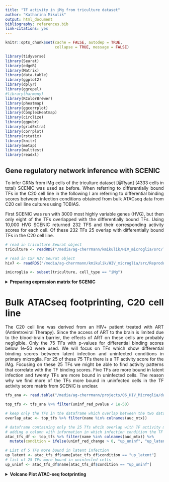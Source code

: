 ```yaml
---
title: "TF activity in iMg from triculture dataset"
author: "Katharina Mikulik"
output: html_document
bibliography: references.bib
link-citations: yes
---
```


<style>
body {
text-align: justify}
</style>

```r
knitr::opts_chunk$set(cache = FALSE, autodep = TRUE, 
                      collapse = TRUE, message = FALSE)

```


```r
library(tidyverse)
library(Seurat)
library(edgeR)
library(Matrix)
library(data.table)
library(ggplot2)
library(dplyr)
library(ggrepel)
#library(harmony)
library(RColorBrewer)
library(pheatmap)
library(ggcorrplot)
library(ComplexHeatmap)
library(circlize)
library(ggpubr)
library(gridExtra)
library(corrplot)
library(rstatix)
library(knitr)
library(metap)
library(multtest)
library(readxl)
```

## Gene regulatory network inference with SCENIC

To infer GRNs from iMg cells of the triculture dataset [@Ryan] (4333 cells in 
total) SCENIC was used as before. When referring to differentially bound TFs in the C20 cell line in the following I am referring to differential binding scores between infection conditions 
obtained from bulk ATACseq data from C20 cell line cultures using TOBIAS.

First SCENIC was run with 3000 most highly variable genes (HVG), but then
only eight of the TFs overlapped with the differentially bound TFs. Using 10,000
HVG SCENIC returned 232 TFS and their corresponding activity scores for each cell.
Of these 232 TFs 25 overlap with differentially bound TFs in the C20 cell line.

```r
# read in triculture Seurat object
triculture <- readRDS("/media/ag-cherrmann/kmikulik/HIV_microglia/src/Triculture_dataset_Ryan_paper/triculture_clean_seurat_object")

# read in CSF HIV Seurat object
hiv7 <- readRDS("/media/ag-cherrmann/kmikulik/HIV_microglia/src/Reproduce_Farhadian_Paper/Seurat_objects/total_7_samples_label_transfer.rds")

imicroglia <- subset(triculture, cell_type == "iMg")

```


<details>
<summary>**Preparing expression matrix for SCENIC**</summary>

First, SCTransform was used for normalization of the expression data, then
the top 10,000 HVGs are selected and the matrix transposed, because the pySCENIC
pipeline requires an input matrix which has genes as columns and cells 
as rows.
 (https://github.com/hdsu-bioquant/pySCENIC_pipeline/blob/master/input/gene_exp_mtx_example.tsv)

```
# use 10 000 most highly variable genes
scenic <- SCTransform(imicroglia, variable.features.n = 10000, verbose=FALSE)
saveRDS(scenic, "/media/ag-cherrmann/kmikulik/HIV_microglia/src/Triculture_dataset_Ryan_paper/triculture_scenic")
scenic <- readRDS("/media/ag-cherrmann/kmikulik/HIV_microglia/src/Triculture_dataset_Ryan_paper/triculture_scenic")
scenic_hvg <- subset(scenic, features = scenic@assays$SCT@var.features)
scenic_mtx <- t(scenic_hvg@assays$SCT@scale.data)
write.table(x = scenic_mtx, file = "/media/ag-cherrmann/kmikulik/HIV_microglia/src/pySCENIC_pipeline/input/triculture_mtx.tsv", sep = "\t")

#scenic_matrix <- read.table(file = "/media/ag-cherrmann/kmikulik/HIV_microglia/src/pySCENIC_pipeline/input/triculture_mtx.tsv", sep = "\t")
```
---
</details>


<details>
<summary>**AuCell matrix - output from Scenic**</summary>

The output from SCENIC is a matrix containing cells as rows and 232 TFs
as columns. Five exemplary rows and columns are shown below. The TF activity for each cell can be used to draw conclusions
about different cell states. 


```r
auc_mtx <- read.csv("/media/ag-cherrmann/kmikulik/HIV_microglia/src/Triculture_dataset_Ryan_paper/pySCENIC_output/aucell_img_10k.csv")
auc_mtx <- auc_mtx %>% column_to_rownames("Cell")
auc_mtx <- auc_mtx %>% setnames( old = colnames(auc_mtx), new = sapply(strsplit(
  colnames(auc_mtx), "[...]"), `[`, 1))

auc_mtx[1:5, 1:5] %>% kable(caption = "Layout of TF activity matrix")
```

---
</details>

<details>
<summary>**Number of iMg in each condition**</summary>


```r
# add auc matrix to metadata of hiv4 seurat object
tri_mg <- AddMetaData(imicroglia, 
                    metadata = auc_mtx, 
                    col.name = colnames(auc_mtx))

```


```r
tri_mg@meta.data %>% 
  rename(condition  = orig.ident) %>%
  group_by(condition) %>%
  summarize(n = n()) %>% 
  kable(caption = "Number of cells in each condition")
```

---
</details>


# Bulk ATACseq footprinting, C20 cell line

The C20 cell line was derived from 
an HIV+ patient  treated with ART (Antiretroviral Therapy). Since the access 
of ART to the brain is limited due to the blood-brain barrier, the effects of 
ART on these cells are probably negligible. Only the 75 TFs with p-values for differential binding scores below 1e-50 were used. We will focus on TFs which show differential binding scores between latent
infection and uninfected conditions in primary microglia.
For 25 of these 75 TFs there is a TF activity score for the iMg. Focusing on these 25 TFs we might be able to find activity patterns that 
correlate with the TF binding scores. Five TFs are more bound in latent infection
and twenty TFs are more bound in uninfected cells. The reason why we find more of the TFs more bound in uninfected cells 
in the TF activity score matrix from SCENIC is unclear.

```r
tfs_ana <- read.table("/media/ag-cherrmann/projects/06_HIV_Microglia/data/atacseq/data-2020-11-06/tobias/TOBIAS_snakemake/footprint_mglia2_GlassTF_17-03/TFBS/bindetect_results.txt", sep = "\t", header = TRUE)

top_tfs <- tfs_ana %>% filter(uninf_red_pvalue < 1e-50)

# keep only the TFs in the dataframe which overlap between the two datasets.
overlap_atac <- top_tfs %>% filter(name %in% colnames(auc_mtx))

# dataframe containing only the 25 Tfs whcih overlap with TF activity matrix from SCENIC 
# adding a column with information in which infection condition the TF is more bound
atac_tfs_df <- top_tfs %>% filter(name %in% colnames(auc_mtx)) %>% 
  mutate(condition = ifelse(uninf_red_change > 0, "up_uninf", "up_latent"))

# List of 5 TFs more bound in latent infection
up_latent <- atac_tfs_df$name[atac_tfs_df$condition == "up_latent"]
# list of 25 TFs more bound in uninfected cells
up_uninf <- atac_tfs_df$name[atac_tfs_df$condition == "up_uninf"]
```

<details>
<summary>**Volcano Plot ATAC-seq footprinting**</summary>

```r
top_tfs %>% 
  # add a column containing information in which condition the corresponding TF 
  # is upregulated
  mutate(condition = ifelse(uninf_red_change < 0, "up_latent", "up_uninf")) %>%
  # add a column conaining the labels for the plot
  # I only want to label cells which are also found by Scenic
  mutate(label = ifelse(name %in% overlap_atac$name, name, NA)) %>% 
  ggplot(aes(x = uninf_red_change,
             y = -log10(uninf_red_pvalue),
             col = condition, 
             label = label)) +
  geom_point() +
  geom_hline(yintercept = -log10(1e-50), col = "red") +
  geom_text(nudge_x = .05, nudge_y = 2) +
  labs(title = "TFs with differential binding scores") +
  ylab("-log10(p_value)") +
  xlab("differential binding score")

```

---
</details>

# TF activity in iMg 

## Heatmap for all TFs

In the heatmap of TF activities below you can already see a trend towards a separation of 
cells treated with EFZ (blue and green) from untreated cells (red and orange).

<details>
<summary>**Heatmap of 232 TFs and their activity in iMg**</summary>


```r
conditions <- tri_mg@meta.data %>%
                    rownames_to_column("cell") %>%
                    select("cell", "orig.ident")%>% column_to_rownames("cell")


ht <- Heatmap(t(auc_mtx), 
      col =  colorRampPalette(rev(brewer.pal(n = 7, name = "RdYlBu")))(100),
      show_column_names = FALSE,
      row_names_side = "left",
      top_annotation = HeatmapAnnotation(condition = conditions$orig.ident, 
                                         name = "condition", col =  
                                         list(condition = c("Uninf" = "orange", 
                                                            "Inf+EFZ" = "green",
                                                            "Inf" = "red",
                                                            "Uninf+EFZ" = "blue")))
)
ht
```

---
</details>


## Heatmap of 25 TFs with differential binding score

We will now investigate if we can find activity patterns which resemble
the differential binding score patterns found in 25 TFs.


### K-means clustering with different k {.tabset}

Using k-means clustering we might be able to identify clusters with certain
patterns of TF activity. Judging from the different heatmaps shown belo,
k = 4 might be the most informative, since for k = 5 there is only one TF (NHLH1) differentiating an additional cluster. The plot of within-clusters sum of squares should help to pick the best number of clusters, however as can be seen below there is no obvious kink in the curve.

K-means clustering with k = 2 seems to split the cells into treated vs. 
untreated cells. These two clusters have a very evident biological meaning.
Using k = 3 or k = 4 keeps these two biologically 
relevant groups separate, but also creates additional clusters which seem to be
a mixture of treated and untreated cells. Having a closer look at clusters from
k = 4 might give som additional biological insights.

Having a closer look at the four clusters, it becomes evident that the two left
most clusters separate treated cells from untreated cells, independent of the 
infection condition. There are more Inf+EFZ than Uninf+EFZ in the first cluster,
however this is in line with the lower cell number of Uninf+EFZ (722 cells) 
compared to Inf+EFZ (1382 cells).

Two TFs seem to be more active in Inf+EFZ and Uninf+EFZ compared to Inf and 
Uninf, namely RUNX3 and JUNB. Another three TFs seem to be more active in Inf 
and Uninf compared to Inf+EFZ and Uninf+EFZ, namely NFAT5, TCF7L2 and CEBPB. 
TCF4 distinguishes a third cluster. Is there a biological meaning behind that? 
Can these TFs be associated with a particular condition?

#### wss plot

```r
df <- hiv7@meta.data %>% filter(cell_type == "Myeloid2", 
                                    orig.ident == "HIV1_CSF")
mtx <- auc_mtx[, atac_tfs_df$name]

# Decide on a k for clustering
wss = sapply(2:15, function(k) {
  kmeans(x = t(mtx), centers = k)$tot.withinss
})

plot(2:15, wss, type = "b", 
     xlab = "Number of clusters k", 
     ylab = "Total within-clusters sum of square")
```

#### different k

```r

ht_list <- map(seq.int(2,6), function(n){
  ht <- Heatmap(t(auc_mtx[, atac_tfs_df$name]), 
        col =  colorRampPalette(rev(brewer.pal(n = 7, name = "RdYlBu")))(100),
        column_title = paste0("k = ", n),
        show_column_names = FALSE,
        row_names_side = "left",
        top_annotation = HeatmapAnnotation(condition = conditions$orig.ident, 
                                           name = "condition",
                                           col = list(condition = 
                                                        c("Uninf" = "orange", 
                                                          "Inf+EFZ" = "green",
                                                          "Inf" = "red", 
                                                          "Uninf+EFZ" = "blue"))),
        column_km = n,
         )
  
})

ht_list <- ht_list[[1]] + ht_list[[2]] + ht_list[[3]] + ht_list[[4]] + ht_list[[5]]
draw(ht_list, column_title = "K-means clustering with different k", ht_gap = unit(2, "cm"))
```


#### k = 4

```r
ht <- draw(Heatmap(t(auc_mtx[, atac_tfs_df$name]), 
      col =  colorRampPalette(rev(brewer.pal(n = 7, name = "RdYlBu")))(100),
      column_title = "K-means clustering with k = 4",
      show_column_names = FALSE,
      row_names_side = "left",
      top_annotation = HeatmapAnnotation(condition = conditions$orig.ident, 
                                         name = "condition",
                                         col = list(condition = 
                                                      c("Uninf" = "orange", 
                                                        "Inf+EFZ" = "green",
                                                        "Inf" = "red", 
                                                        "Uninf+EFZ" = "blue"))),
      column_km = 4,
       ))
```

#### {-}

---

### Split heatmaps to find patterns {.tabset}

#### Separate Heatmaps according to infection condition

Separating the cells according to different conditions shows that there is a bigger difference between cells treated with EFZ vs. untreated cells than between 
infected vs uninfected cells. The Inf+EFZ (green) and Uninf+EFZ (blue) show very similar TF activity patterns and the Inf (red) and 
Uninf (orange) show very similar TF activity patterns. These findings
recapitulate the findings from above.


Two TFs seem to be more active in Inf+EFZ and Uninf+EFZ compared to Inf and 
Uninf, namely RUNX3 and JUNB. Three TFs seem to be more active in Inf and Uninf
compared to Inf+EFZ and Uninf+EFZ, namely NFAT5, TCF7L2 and CEBPB. In microglia 
cells inflammatory signals trigger NFAT5 expression [@Yang]. CEBPB regulates pro-inflammatory gene expression and its expression is 
increased in the brain during HAND, however, there is no data from microglia 
cells [@Canchi]. 

```r
ht_conditions <- Heatmap(t(auc_mtx[, atac_tfs_df$name]), 
        #col =  colorRampPalette(rev(brewer.pal(n = 7, name = "RdYlBu")))(100),
        column_title = "split according to infection condition",
        show_column_names = FALSE,
        row_names_side = "left",
        col =  colorRampPalette(rev(brewer.pal(n = 7, name = "RdYlBu")))(100),
        top_annotation = HeatmapAnnotation(condition = conditions$orig.ident, 
                                           name = "condition", col = list(condition = c("Uninf" = "orange", "Inf+EFZ" = "green", "Inf" = "red", "Uninf+EFZ" = "blue"))),
        #row_km = 2,
        #row_split = atac_tfs_df$condition,
        column_split = tri_mg$orig.ident,
        left_annotation = rowAnnotation(TF_footprinting = (atac_tfs_df %>% 
                                                         select(name, condition) %>%
                                                         column_to_rownames("name"))[["condition"]],
              name = "TF_footprinting",
              col = list(TF_footprinting = c("up_latent" = "pink", 
                                             "up_uninf" = "darkgreen")))
        )

ht_conditions 


```

#### Split Heatmaps according to TF binding scores from ATACseq data

Separating the heatmap along the rows, according to TFs either more bound in 
latently infected microglia or more bound in uninfected primary microglia,
does not result in a separation according to treatment with EFZ. 

What one might expect to see, is that TFs more bound in uninfected primary 
microglia would also show higher activity in uninfected iMg, while TFs more 
bound in latently infected primary microglia would show higher activity in 
Inf+EFZ iMg. However, such a pattern is not immediately visible in the heatmap 
below.

The TFs more bound in latently infected cells do not seem to correlate with any condition, but rather vary a lot more across all cells than the TFs more bound 
in uninfected cells which show some correlation with the condition and less 
across all cells.


```r
ht_tfs1 <- Heatmap(t(auc_mtx[, atac_tfs_df$name]), 
        #col =  colorRampPalette(rev(brewer.pal(n = 7, name = "RdYlBu")))(100),
        column_title = "split according to TF binding score for latent vs. uninfected",
        show_column_names = FALSE,
        row_names_side = "left",
        #column_km = 4,
        row_split = atac_tfs_df$condition,
        col =  colorRampPalette(rev(brewer.pal(n = 7, name = "RdYlBu")))(100),
        top_annotation = HeatmapAnnotation(condition = conditions$orig.ident, 
                                           name = "condition", 
                                           col = list(condition = 
                                                        c("Uninf" = "orange",
                                                          "Inf+EFZ" = "green",
                                                          "Inf" = "red",
                                                          "Uninf+EFZ" = "blue"))),
        #column_split = tri_mg$orig.ident
        left_annotation = rowAnnotation(TF_footprinting = 
                                          (atac_tfs_df %>% 
                                            select(name, condition) %>%
                                            column_to_rownames("name"))[["condition"]],
                      name = "TF_footprinting",
                      col = list(TF_footprinting = c("up_latent" = "pink", 
                                                     "up_uninf" = "darkgreen")))
        )


#ht_list <- ht_conditions + ht_tfs
#draw(ht_list)
```


```r
ht_tfs2 <- Heatmap(t(auc_mtx[, atac_tfs_df$name]), 
        #col =  colorRampPalette(rev(brewer.pal(n = 7, name = "RdYlBu")))(100),
        column_title = "split according to TF binding score for latent vs. uninfected",
        show_column_names = FALSE,
        row_names_side = "left",
        #column_km = 4,
        row_split = atac_tfs_df$condition,
        column_split = tri_mg@meta.data$orig.ident,
        col =  colorRampPalette(rev(brewer.pal(n = 7, name = "RdYlBu")))(100),
        top_annotation = HeatmapAnnotation(condition = conditions$orig.ident, 
                                           name = "condition", col =
                                             list(condition =
                                                    c("Uninf" = "orange",
                                                      "Inf+EFZ" = "green", 
                                                      "Inf" = "red", 
                                                      "Uninf+EFZ" = "blue"))),
        #column_split = tri_mg$orig.ident
        left_annotation = rowAnnotation(TF_footprinting = 
                                          (atac_tfs_df %>% 
                                            select(name, condition) %>%
                                            column_to_rownames("name"))[["condition"]],
                      name = "TF_footprinting",
                      col = list(TF_footprinting = c("up_latent" = "pink", 
                                                     "up_uninf" = "darkgreen")))
        )
```

```r
ht_list <- ht_tfs1 + ht_tfs2
draw(ht_list, ht_gap = unit(2, "cm"))

```

---

## TF activity differences between clusters

To quantitatively investigate whether we can find TFs which have significantly
different activity between clusters we can use Kruskal-Wallis test and 
pairwise wilcox test as a posthoc analysis. 206 TFs have different acivity
between the clusters. 

```r
p_values <- map(seq.int(1:length(colnames(auc_mtx))), function(n){
  tf <- colnames(auc_mtx)[n]
  #print(tf)
  #print(triculture@meta.data[tf])
  p_values <- unlist(kruskal.test(pull(tri_mg@meta.data[tf]) ~ orig.ident,
                                  tri_mg@meta.data))["p.value"]
  #print(p_values)
  #list(tf = tf, p_value = p_values)
})

# adjust for multiple hypothesis testing
adj_p_values <- p.adjust(as.numeric(unname(unlist(p_values))), method = "fdr")


# how many transcription factors are significantly different between the clusters?
#length(adj_p_values[adj_p_values<0.01])

```

### Posthoc analysis {.tabset}

#### more bound in latent infection

**Boxplots of TFs activity across conditions of TFs more bound in latent infection**

Among the TFs more bound in latently infected cells there is a difference in 
activity for REST and ZEB1, but only between treatment conditions and not 
between infection conditions. For the other three TFs there are no differences 
or patterns. 

```r

boxplot_list <- map(up_latent, function(tf) {
  ggplot() +
    geom_boxplot(aes(x = tri_mg@meta.data %>% pull("orig.ident"),
                     y = tri_mg@meta.data %>% pull(tf), 
                 fill = tri_mg@meta.data %>% pull("orig.ident"))) +
    stat_pvalue_manual(tri_mg@meta.data %>% 
                         pairwise_wilcox_test(as.formula(paste0(tf, " ~ orig.ident"))) %>% 
                         add_xy_position()) +
    xlab("Condition") +
    ylab(paste0(tf)) +
    guides(fill = guide_legend(title = "condition"))
})

do.call(gridExtra::grid.arrange, c(boxplot_list, ncol = 3, nrow = 2))
```

#### more bound in uninfected 

**Boxplots of TFs activity across conditions of TFs more bound in uninfected primary microglia**

In the plots below the trend of TF activity being negatively correlated between
treated and untreated cells, independently of the infection status can be seen for
some TFs, for example CEBPB and MEF2C. For other TFs there is no difference 
between either infection status or treatment, for example CREB1 and ETS1.

Yet, even though the effect of treatment is most prominent, some TFs are 
additionally following the pattern of the footprinting. For example, RUNX3, CUX1, MEF2A, YY1 and MEF2C are more active uninfected cells than in infected cells, but more active in infected + EFZ cells than uninfected + EFZ cells. These TFs, therefore, follow the footprining pattern at least in the untreated conditon. Conversely, NFAT5, TCF7L2 and CEBPB are 
more active in infected than in uninfected cells, but more bound in uninfected +
EFZ cells than in infected + EFZ cells. It is unclear why the patterns are contrary
to each other between the treatment conditions. JUNB and NFYB are the only two 
TFs which are more bound in uninfected +/- EFZ compared to infected +/- EFZ, which
means they are following the footprinting pattern independently of the treatment
condition.

One assumption is that TFs which are markers of microglia cells might 
be more or less active depending on whether the cells were treated with EFZ or 
not. An argument against this assumption is that both CEBPB and MEF2C are 
typically expressed in microglia, yet we observe an opposite trend. CEBPB is more active in Inf and Uninf cells than in Inf+EFZ and Uninf+EFZ cells, while MEF2C is more active in Inf+EFZ and Uninf+EFZ cells than 
in Inf and Uninf cells.


```r


boxplot_list <- map(up_uninf, function(tf) {
  ggplot() +
    geom_boxplot(aes(x = tri_mg@meta.data %>% pull("orig.ident"),
                     y = tri_mg@meta.data %>% pull(tf), 
                 fill = tri_mg@meta.data %>% pull("orig.ident"))) +
    stat_pvalue_manual(tri_mg@meta.data %>% 
                         pairwise_wilcox_test(as.formula(paste0(tf, " ~ orig.ident"))) %>% 
                         add_xy_position()) +
    xlab("Condition") +
    ylab(paste0(tf)) +
    guides(fill = guide_legend(title = "condition"))
})

do.call(gridExtra::grid.arrange, c(boxplot_list, ncol = 5, nrow = 4))

#annotate_figure(figure,
 #               top = text_grob("TFs activity across conditions for TFs more bound in uninfected primary microglia", size = 20))

```

---


## Correlations between conditions {.tabset}

The correlation plot and scatter matrix below further emphasizes what has
already become evident from the previous analysis. Inf and Uninf iMg show a 
higher correlation with each other than for example Uninf+EFZ and Uninf. The 
Inf+EFZ iMg hardly correlate with the Inf iMg, but show a higher correlation 
with the Uninf+EFZ. The effect of EFZ treatment seems to be stronger than the 
effect of the infection.

### Correlation matrix

```r
cor_mtx <- tri_mg@meta.data %>% 
  rownames_to_column("cell") %>%
  select(c("cell", "orig.ident", colnames(auc_mtx))) %>%
  group_by(orig.ident) %>%
  summarize_if(is.numeric, mean) %>% 
  gather(TF, value, -orig.ident) %>% 
  spread(orig.ident, value) %>% 
  column_to_rownames("TF") %>% cor()

testCor <- cor.mtest(cor_mtx, conf.level = 0.95)

# plot correlations
# p.mat = matrix of p_values


corrplot(cor_mtx,
         #method = "color", 
         order = "hclust", 
         addrect = 4, # add boxes 
         p.mat = testCor$p, 
         #sig.level = .05,
         insig = "p-value", 
         tl.col = "black")

```

### Scatter matrix

```r
tri_mg@meta.data %>% 
  rownames_to_column("cell") %>%
  select(c("cell", "orig.ident", colnames(auc_mtx))) %>%
  group_by(orig.ident) %>%
  summarize_if(is.numeric, mean) %>% 
  gather(TF, value, -orig.ident) %>% 
  spread(orig.ident, value) %>% 
  column_to_rownames("TF") %>% GGally::ggpairs() +
    labs(title = "Scatter matrix for different conditions")
```

---


## Correlation between TFs differentiating Myeloid2 clusters {.tabset}

These TFs were differntially active between the three k-means clusters in
Myeloid2 cells from HIV-infected patients. Across three different patients
they showed correlated changes in activity. YY1, ETS1 and REST were positively
correlated with each other and negatively
correlated with MEF2A, ETV6, JUNB, MEF2C, MXI1 and CEBPB. The pattern observed for the iMg from the triculture dataset does not
resemble the pattern observed in Myeloid2 cells. 

### Correlation Matrix

```r
intersect_csf <- read.table("/media/ag-cherrmann/kmikulik/HIV_microglia/data/atac_intersect_TFs_different_across_patients_3_clusters")


cor_mtx <- tri_mg@meta.data %>% 
  rownames_to_column("cell") %>% 
  select(c("cell", "orig.ident", intersect_csf$x[intersect_csf$x %in% colnames(auc_mtx)])) %>% # only TFs with differential binding scores from ATACseq
  group_by(orig.ident) %>%
  summarize_if(is.numeric, mean) %>% 
  column_to_rownames("orig.ident") %>% cor()

testCor <- cor.mtest(cor_mtx, conf.level = 0.95)

corrplot(cor_mtx,
         #method = "color",
         order = "hclust", 
         addrect = 4, # add boxes 
         p.mat = testCor$p,
         insig = "p-value")
```

### Scatter Matrix

```r
tri_mg@meta.data %>% 
  rownames_to_column("cell") %>% 
  select(c("cell", "orig.ident", intersect_csf$x[intersect_csf$x %in% colnames(auc_mtx)])) %>% # only TFs with differential binding scores from ATACseq
  group_by(orig.ident) %>%
  summarize_if(is.numeric, mean) %>% 
  column_to_rownames("orig.ident") %>%
  GGally::ggpairs() +
  labs(title = "Scatter Matrix for different TFs")
```

---

# References